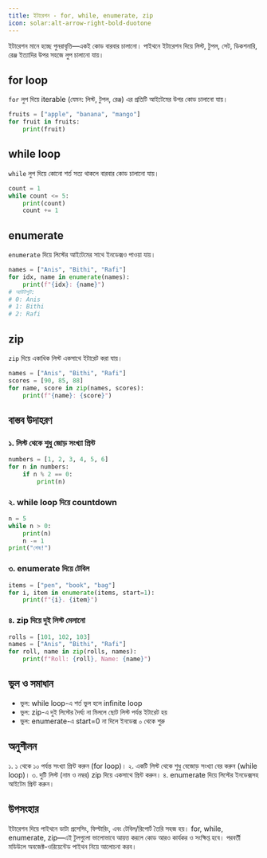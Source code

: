 ```yaml
---
title: ইটারেশন - for, while, enumerate, zip
icon: solar:alt-arrow-right-bold-duotone
---
```


ইটারেশন মানে হচ্ছে পুনরাবৃত্তি—একই কোড বারবার চালানো। পাইথনে ইটারেশন দিয়ে লিস্ট, টুপল, সেট, ডিকশনারি, রেঞ্জ ইত্যাদির উপর সহজে লুপ চালানো যায়।

## for loop

`for` লুপ দিয়ে iterable (যেমন: লিস্ট, টুপল, রেঞ্জ) এর প্রতিটি আইটেমের উপর কোড চালানো যায়।
```python
fruits = ["apple", "banana", "mango"]
for fruit in fruits:
    print(fruit)
```

## while loop

`while` লুপ দিয়ে কোনো শর্ত সত্য থাকলে বারবার কোড চালানো যায়।
```python
count = 1
while count <= 5:
    print(count)
    count += 1
```

## enumerate

`enumerate` দিয়ে লিস্টের আইটেমের সাথে ইনডেক্সও পাওয়া যায়।
```python
names = ["Anis", "Bithi", "Rafi"]
for idx, name in enumerate(names):
    print(f"{idx}: {name}")
# আউটপুট:
# 0: Anis
# 1: Bithi
# 2: Rafi
```

## zip

`zip` দিয়ে একাধিক লিস্ট একসাথে ইটারেট করা যায়।
```python
names = ["Anis", "Bithi", "Rafi"]
scores = [90, 85, 88]
for name, score in zip(names, scores):
    print(f"{name}: {score}")
```

## বাস্তব উদাহরণ

### ১. লিস্ট থেকে শুধু জোড় সংখ্যা প্রিন্ট
```python
numbers = [1, 2, 3, 4, 5, 6]
for n in numbers:
    if n % 2 == 0:
        print(n)
```

### ২. while loop দিয়ে countdown
```python
n = 5
while n > 0:
    print(n)
    n -= 1
print("শেষ!")
```

### ৩. enumerate দিয়ে টেবিল
```python
items = ["pen", "book", "bag"]
for i, item in enumerate(items, start=1):
    print(f"{i}. {item}")
```

### ৪. zip দিয়ে দুই লিস্ট মেলানো
```python
rolls = [101, 102, 103]
names = ["Anis", "Bithi", "Rafi"]
for roll, name in zip(rolls, names):
    print(f"Roll: {roll}, Name: {name}")
```

## ভুল ও সমাধান

- ভুল: while loop-এ শর্ত ভুল হলে infinite loop
- ভুল: zip-এ দুই লিস্টের দৈর্ঘ্য না মিললে ছোট লিস্ট পর্যন্ত ইটারেট হয়
- ভুল: enumerate-এ start=0 না দিলে ইনডেক্স ০ থেকে শুরু

## অনুশীলন

১. ১ থেকে ১০ পর্যন্ত সংখ্যা প্রিন্ট করুন (for loop)।
২. একটি লিস্ট থেকে শুধু বেজোড় সংখ্যা বের করুন (while loop)।
৩. দুটি লিস্ট (নাম ও নম্বর) zip দিয়ে একসাথে প্রিন্ট করুন।
৪. enumerate দিয়ে লিস্টের ইনডেক্সসহ আইটেম প্রিন্ট করুন।

## উপসংহার

ইটারেশন দিয়ে পাইথনে ডাটা প্রসেসিং, ফিল্টারিং, এবং টেবিল/রিপোর্ট তৈরি সহজ হয়। for, while, enumerate, zip—এই টুলগুলো ভালোভাবে আয়ত্ত করলে কোড আরও কার্যকর ও সংক্ষিপ্ত হবে। পরবর্তী মডিউলে অবজেক্ট-ওরিয়েন্টেড পাইথন নিয়ে আলোচনা করব।
